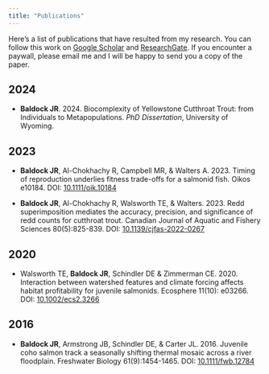 ```yaml
---
title: "Publications"
---
```


Here's a list of publications that have resulted from my research. You can follow this work on [Google Scholar](https://scholar-google-com.usgslibrary.idm.oclc.org/citations?user=CRU3WVMAAAAJ&hl=en) and [ResearchGate](https://www.researchgate.net/profile/Jeff-Baldock). If you encounter a paywall, please email me and I will be happy to send you a copy of the paper.


## 2024

- **Baldock JR**. 2024. Biocomplexity of Yellowstone Cutthroat Trout: from Individuals to Metapopulations. *PhD Dissertation*, University of Wyoming. 

## 2023

-   **Baldock JR**, Al-Chokhachy R, Campbell MR, & Walters A. 2023. Timing of reproduction underlies fitness trade-offs for a salmonid fish. Oikos e10184. DOI: [10.1111/oik.10184](https://doi.org/10.1111/oik.10184)

-   **Baldock JR**, Al-Chokhachy R, Walsworth TE, & Walters. 2023. Redd superimposition mediates the accuracy, precision, and significance of redd counts for cutthroat trout. Canadian Journal of Aquatic and Fishery Sciences 80(5):825-839. DOI: [10.1139/cjfas-2022-0267](https://doi.org/10.1139/cjfas-2022-0267)

## 2020

-   Walsworth TE, **Baldock JR**, Schindler DE & Zimmerman CE. 2020. Interaction between watershed features and climate forcing affects habitat profitability for juvenile salmonids. Ecosphere 11(10): e03266. DOI: [10.1002/ecs2.3266](https://doi.org/10.1002/ecs2.3266)

## 2016

-   **Baldock JR**, Armstrong JB, Schindler DE, & Carter JL. 2016. Juvenile coho salmon track a seasonally shifting thermal mosaic across a river floodplain. Freshwater Biology 61(9):1454-1465. DOI: [10.1111/fwb.12784](https://doi.org/10.1111/fwb.12784)
